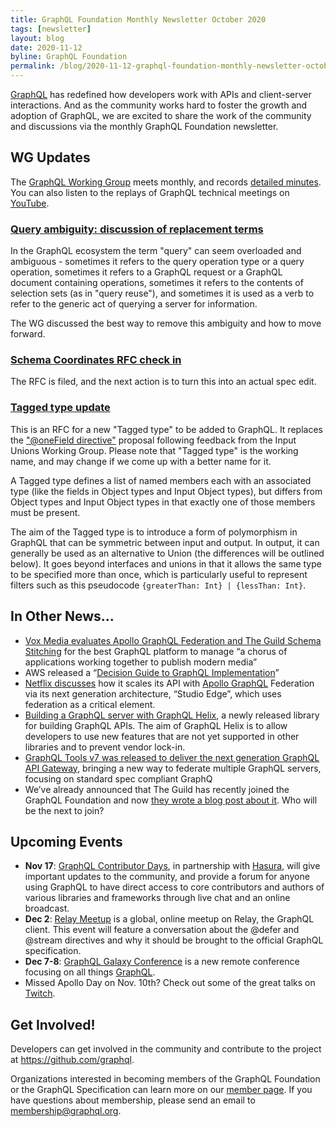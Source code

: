 ```yaml
---
title: GraphQL Foundation Monthly Newsletter October 2020
tags: [newsletter]
layout: blog
date: 2020-11-12
byline: GraphQL Foundation
permalink: /blog/2020-11-12-graphql-foundation-monthly-newsletter-october-2020
---
```


[GraphQL](/) has redefined how developers work with APIs and client-server interactions. And as the community works hard to foster the growth and adoption of GraphQL, we are excited to share the work of the community and discussions via the monthly GraphQL Foundation newsletter.

## WG Updates

The [GraphQL Working Group](https://github.com/graphql/graphql-wg) meets monthly, and records [detailed minutes](https://github.com/graphql/graphql-wg/blob/master/notes/2020-10-01.md). You can also listen to the replays of GraphQL technical meetings on [YouTube](https://youtube.graphql.org).

### [Query ambiguity: discussion of replacement terms](https://github.com/graphql/graphql-spec/issues/715)

In the GraphQL ecosystem the term "query" can seem overloaded and ambiguous - sometimes it refers to the query operation type or a query operation, sometimes it refers to a GraphQL request or a GraphQL document containing operations, sometimes it refers to the contents of selection sets (as in "query reuse"), and sometimes it is used as a verb to refer to the generic act of querying a server for information.

The WG discussed the best way to remove this ambiguity and how to move forward.

### [Schema Coordinates RFC check in](https://github.com/graphql/graphql-spec/pull/746)

The RFC is filed, and the next action is to turn this into an actual spec edit.

### [Tagged type update](https://github.com/graphql/graphql-spec/pull/733)

This is an RFC for a new "Tagged type" to be added to GraphQL. It replaces the ["@oneField directive"](https://github.com/graphql/graphql-spec/pull/586) proposal following feedback from the Input Unions Working Group. Please note that "Tagged type" is the working name, and may change if we come up with a better name for it.

A Tagged type defines a list of named members each with an associated type (like the fields in Object types and Input Object types), but differs from Object types and Input Object types in that exactly one of those members must be present.

The aim of the Tagged type is to introduce a form of polymorphism in GraphQL that can be symmetric between input and output. In output, it can generally be used as an alternative to Union (the differences will be outlined below). It goes beyond interfaces and unions in that it allows the same type to be specified more than once, which is particularly useful to represent filters such as this pseudocode `{greaterThan: Int} | {lessThan: Int}`.

## In Other News...

- [Vox Media evaluates Apollo GraphQL Federation and The Guild Schema Stitching](https://product.voxmedia.com/2020/11/2/21494865/to-federate-or-stitch-a-graphql-gateway-revisited) for the best GraphQL platform to manage “a chorus of applications working together to publish modern media”
- AWS released a “[Decision Guide to GraphQL Implementation](https://aws.amazon.com/graphql/guide/)”
- [Netflix discusses](https://netflixtechblog.com/how-netflix-scales-its-api-with-graphql-federation-part-1-ae3557c187e2) how it scales its API with [Apollo GraphQL](https://www.apollographql.com/) Federation via its next generation architecture, “Studio Edge”, which uses federation as a critical element.
- [Building a GraphQL server with GraphQL Helix](https://dev.to/danielrearden/building-a-graphql-server-with-graphql-helix-2k44), a newly released library for building GraphQL APIs. The aim of GraphQL Helix is to allow developers to use new features that are not yet supported in other libraries and to prevent vendor lock-in.
- [GraphQL Tools v7 was released to deliver the next generation GraphQL API Gateway](https://the-guild.dev/blog/graphql-tools-v7), bringing a new way to federate multiple GraphQL servers, focusing on standard spec compliant GraphQ
- We’ve already announced that The Guild has recently joined the GraphQL Foundation and now [they wrote a blog post about it](https://the-guild.dev/blog/joining-graphql-foundation). Who will be the next to join?

## Upcoming Events

- **Nov 17**: [GraphQL Contributor Days](https://www.graphql-meetup.com/#/graphql-contributor-days-november-2020), in partnership with [Hasura](https://hasura.io/), will give important updates to the community, and provide a forum for anyone using GraphQL to have direct access to core contributors and authors of various libraries and frameworks through live chat and an online broadcast.
- **Dec 2**: [Relay Meetup](https://relaymeetup.com/) is a global, online meetup on Relay, the GraphQL client. This event will feature a conversation about the @defer and @stream directives and why it should be brought to the official GraphQL specification.
- **Dec 7-8**: [GraphQL Galaxy Conference](https://graphqlgalaxy.com) is a new remote conference focusing on all things [GraphQL](https://twitter.com/search?q=%23GraphQL&src=hashtag_click).
- Missed Apollo Day on Nov. 10th? Check out some of the great talks on [Twitch](https://www.twitch.tv/apollographql).

## Get Involved!

Developers can get involved in the community and contribute to the project at https://github.com/graphql.

Organizations interested in becoming members of the GraphQL Foundation or the GraphQL Specification can learn more on our [member page](/foundation/join). If you have questions about membership, please send an email to membership@graphql.org.
